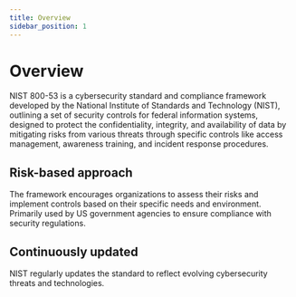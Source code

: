 ```yaml
---
title: Overview
sidebar_position: 1
---
```


# Overview

NIST 800-53 is a cybersecurity standard and compliance framework developed by the National Institute of Standards and Technology (NIST), outlining a set of security controls for federal information systems, designed to protect the confidentiality, integrity, and availability of data by mitigating risks from various threats through specific controls like access management, awareness training, and incident response procedures.

## Risk-based approach

The framework encourages organizations to assess their risks and implement controls based on their specific needs and environment.
Primarily used by US government agencies to ensure compliance with security regulations.

## Continuously updated

NIST regularly updates the standard to reflect evolving cybersecurity threats and technologies.